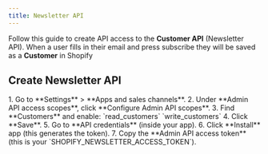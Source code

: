 ```yaml
---
title: Newsletter API
---
```



Follow this guide to create API access to the **Customer API** (Newsletter API). When a user fills in their email and press subscribe they will be saved as a **Customer** in Shopify

## Create Newsletter API
<Steps>
1. Go to **Settings** > **Apps and sales channels**.
2. Under **Admin API access scopes**, click **Configure Admin API scopes**.
3. Find **Customers** and enable:
    `read_customers`
    `write_customers`
4. Click **Save**.
5. Go to **API credentials** (inside your app).
6. Click **Install** app (this generates the token).
7. Copy the **Admin API access token** (this is your `SHOPIFY_NEWSLETTER_ACCESS_TOKEN`).
</Steps>
